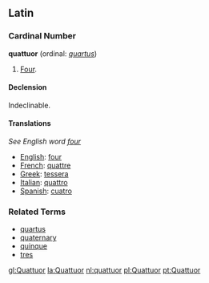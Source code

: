 ==Latin==
===Cardinal Number===
'''quattuor''' (ordinal: ''[[quartus]]'')
# [[Four]].

====Declension====
Indeclinable.

====Translations====
''See English word [[four]]''

*[[English]]: [[four]]
*[[French]]: [[quattre]]
*[[Greek]]: [[tessera]]
*[[Italian]]: [[quattro]]
*[[Spanish]]: [[cuatro]]

===Related Terms===
*[[quartus]]
*[[quaternary]]
*[[quinque]]
*[[tres]]

[[gl:Quattuor]]
[[la:Quattuor]]
[[nl:quattuor]]
[[pl:Quattuor]]
[[pt:Quattuor]]
